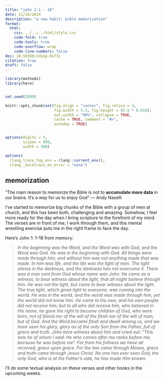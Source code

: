 ```yaml
---
title: "john 1:1 - 18"
date: 11/26/2024
description: "a new habit: bible memorization"
format:
  html:
    css: ../../../html/style.css
    code-fold: true
    code-tools: true
    code-overflow: wrap
    code-line-numbers: false
doi: 10.59350/zda1p-9x731
citation: true
draft: false
---
```


```r
library(methods)
library(here)


set.seed(2899)

knitr::opts_chunk$set(fig.align = "center", fig.retina = 3,
                      fig.width = 5.5, fig.height = (5.5 * 0.618),
                      out.width = "90%", collapse = TRUE, 
                      cache = TRUE, comment = "#>",
                      autodep = TRUE)


options(digits = 3,
        scipen = 999,
        width = 300)

options(
  rlang_trace_top_env = rlang::current_env(),
  rlang__backtrace_on_error = "none")
```

## memorization

“The main reason to memorize the Bible is not to **accumulate more data** in our brains. It’s a way for us to enjoy God” — Andy Naselli

I've started to memorize big chunks of the Bible with a group of men at church, and this has been both, challenging and amazing. Somehow, I feel more ready for the day when I bring scripture to the forefront of my mind. The verses are in front of me; I work through them, and this mental wrestling exercise puts me in the right frame to face the day. 

Here's John 1: 1–18 from memory:

>*In the beginning was the Word, and the Word was with God, and the Word was God. He was in the beginning with God. All things were made through him, and without him was not anything made that was made. In him was life, and the life was the light of men. The light shines in the darkness, and the darkness has not overcome it. There was a man sent from God whose name was John. He came as a witness, to bear witness about the light, that all might believe through him. He was not the light, but came to bear witness about the light. The true light, which gives light to everyone, was coming into the world. He was in the world, and the world was made through him, yet the world did not know him. He came to his own, and his own people did not receive him; but to all who did receive him, who believed in His name, he gave the right to become children of God, who were born, not of blood nor of the will of the flesh nor of the will of man, but of God. And the Word became flesh and dwelt among us, and we have seen his glory, glory as of the only Son from the Father, full of grace and truth. John bore witness about him and cried out: “This was he of whom I said: He who comes after me ranks before me, because he was before me". For from his fullness we have all received, grace upon grace. For the law came through Moses, grace and truth came through Jesus Christ. No one has ever seen God, the only God, who is at the Father's side, he has made Him known.*

I'll do some textual analysis on these verses and other books in the upcoming weeks. 